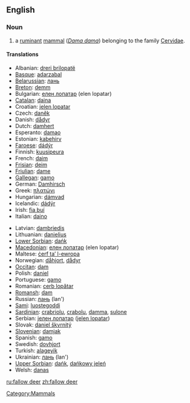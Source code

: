 ==English==

<!--pronunciations should not be given for compounds; this is wrong anyway; does not specify where this is used
===Pronunciation===
*[[w:IPA|IPA]]: /'fɑlɑʊ diɽ/
-->

===Noun===
{{wikipedia}}
{{en-noun|sg=[[fallow]] [[deer]]|pl=fallow deer}}

# a [[ruminant]] [[mammal]] (''[[Dama dama]]'') belonging to the family [[Cervidae]].

====Translations====
{{trans-top|ruminant mammal}}
*Albanian: [[dreri brilopatë]]
*[[Basque]]: [[adarzabal]]
*[[Belarussian]]: [[лань#Belarussian|лань]]
*[[Breton]]: [[demm]]
*Bulgarian: [[елен лопатар]] (elen lopatar)
*[[Catalan]]: [[daina]]
*Croatian: [[jelen lopatar]]
*Czech: [[daněk]]
*Danish: [[dådyr]] {{n}}
*Dutch: [[damhert]] {{n}}
*Esperanto: [[damao]]
*Estonian: [[kabehirv]]
*[[Faroese]]: [[dádýr]]
*Finnish: [[kuusipeura]]
*French: [[daim]] {{m}}
*[[Frisian]]: [[deim]]
*[[Friulian]]: [[dame#Friulian|dame]]
*[[Gallegan]]: [[gamo#Gallegan|gamo]]
*German: [[Damhirsch]] {{m}}
*Greek: [[πλατώνι]]
*Hungarian: [[dámvad]]
*Icelandic: [[dádýr]]
*Irish: [[fia buí]]
*Italian: [[daino]] {{m}}
{{trans-mid}}
<!--this is the zoological name, not the Latin name: *Latin: [[Cervus dama]]-->
*Latvian: [[dambriedis]]
*Lithuanian: [[danielius]]
*[[Lower Sorbian]]: [[dańk#Lower Sorbian|dańk]]
*[[Macedonian]]: [[елен лопатар]] (elen lopatar)
*Maltese: [[ċerf ta’ l-ewropa]]
*Norwegian: [[dåhjort]], [[dådyr]]
*[[Occitan]]: [[dam#Occitan|dam]]
*Polish: [[daniel]]
*Portuguese: [[gamo]]
*Romanian: [[cerb lopătar]]
*[[Romansh]]: [[dam#Romansh|dam]]
*Russian: [[лань#Russian|лань]] (lan')
*[[Sami]]: [[luostegoddi]]
*[[Sardinian]]: [[crabriolu]], [[crabolu]], [[damma]], [[sulone]]
*Serbian: [[jелен лопатар]] ([[jelen lopatar]])
*Slovak: [[daniel škvrnitý]]
*[[Slovenian]]: [[damjak]]
*Spanish: [[gamo#Spanish|gamo]] {{m}}
*Swedish: [[dovhjort]]
*Turkish: [[alageyik]]
*Ukrainian: [[лань#Ukrainian|лань]] (lan')
*[[Upper Sorbian]]: [[dańk#Upper Sorbian|dańk]], [[dańkowy jeleń]]
*Welsh: [[danas]]
{{bottom}}

[[Category:Mammals]]

[[ru:fallow deer]]
[[zh:fallow deer]]